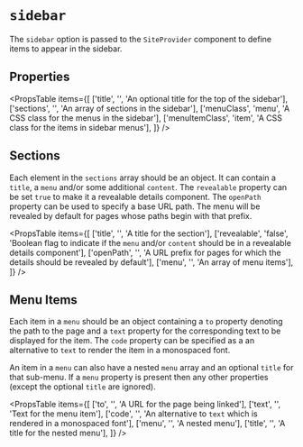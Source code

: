 
# `sidebar`

The `sidebar` option is passed to the `SiteProvider` component to define items
to appear in the sidebar.

<Snippet
  file="config/sidebar.jsx"
  expand
  highlightLines="32"
/>

## Properties

<PropsTable
  items={[
    ['title',         '',     'An optional title for the top of the sidebar'],
    ['sections',      '',     'An array of sections in the sidebar'],
    ['menuClass',     'menu', 'A CSS class for the menus in the sidebar'],
    ['menuItemClass', 'item', 'A CSS class for the items in sidebar menus'],
  ]}
/>

## Sections

Each element in the `sections` array should be an object.  It can contain a
`title`, a `menu` and/or some additional `content`.  The `revealable` property
can be set `true` to make it a revealable details component. The `openPath`
property can be used to specify a base URL path. The menu will be revealed by
default for pages whose paths begin with that prefix.

<PropsTable
  items={[
    ['title',      '', 'A title for the section'],
    ['revealable', 'false', 'Boolean flag to indicate if the `menu` and/or `content` should be in a revealable details component'],
    ['openPath',  '', 'A URL prefix for pages for which the details should be revealed by default'],
    ['menu',  '', 'An array of menu items'],
  ]}
/>

## Menu Items

Each item in a `menu` should be an object containing a `to` property denoting
the path to the page and a `text` property for the corresponding text to be
displayed for the item. The `code` property can be specified as a an
alternative to `text` to render the item in a monospaced font.

An item in a `menu` can also have a nested `menu` array and an optional `title`
for that sub-menu.  If a `menu` property is present then any other properties
(except the optional `title` are ignored).

<PropsTable
  items={[
    ['to',   '', 'A URL for the page being linked'],
    ['text', '', 'Text for the menu item'],
    ['code', '', 'An alternative to `text` which is rendered in a monospaced font'],
    ['menu', '', 'A nested menu'],
    ['title', '', 'A title for the nested menu'],
  ]}
/>
